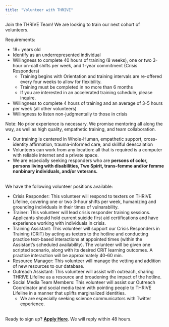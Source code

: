 ```yaml
---
title: "Volunteer with THRIVE"
---
```


Join the THRIVE Team! We are looking to train our next cohort of volunteers.

Requirements:

* 18+ years old
* Identify as an underrepresented individual
* Willingness to complete 40 hours of training (8 weeks), one or two 3-hour
on-call shifts per week, and 1-year commitment (Crisis Responders)
    + Training begins with Orientation and training intervals are re-offered every
      four weeks to allow for flexibility.
    + Training must be completed in no more than 6 months
    + If you are interested in an accelerated training schedule, please inquire.
* Willingness to complete 4 hours of training and an average of 3-5 hours per
week (all other volunteers)
* Willingness to listen non-judgmentally to those in crisis

Note: No prior experience is necessary. We promise mentoring all along the way,
as well as high quality, empathetic training, and team collaboration.

* Our training is centered in Whole-Human, empathetic support, cross-identity
affirmation, trauma-informed care, and skillful deescalation
* Volunteers can work from any location: all that is required is a computer
with reliable internet and a private space.
* We are especially seeking responders who are **persons of color, persons
living with disabilities, Two Spirit, trans-femme and/or femme nonbinary
individuals, and/or veterans.**

<br/>
We have the following volunteer positions available:

   * Crisis Responder: This volunteer will respond to texters on THRIVE Lifeline,
   covering one or two 3-hour shifts per week, humanizing and grounding individuals
   in their times of vulnarability.
   * Trainer: This volunteer will lead crisis responder training sessions. Applicants
     should hold current suicide first aid certifications and have experience working
     with individuals in crisis.
   * Training Assistant: This volunteer will support our Crisis Responders in
   Training (CRiT) by acting as texters to the hotline and conducting practice
   text-based interactions at appointed times (within the Assistant's scheduled
   availability). The volunteer will be given one scripted scenario, along with
   its desired CRiT learning outcomes. A practice interaction will be
   approximately 40-60 min.
   * Resource Manager: This volunteer will manage the vetting and addition of
   new resources to our database.
   * Outreach Assistant: This volunteer will assist with outreach, sharing
   THRIVE Lifeline as a resource and broadening the impact of the hotline.
   * Social Media Team Members: This volunteer will assist our Outreach Coordinator
   and social media team with pointing people to  THRIVE Lifeline in a manner 
   that uplifts marginalized identities.
      + We are especially seeking science communicators with Twitter experience.
   
<br/>
Ready to sign up? [**Apply Here**](https://form.jotform.com/201655418668059).
We will reply within 48 hours.
